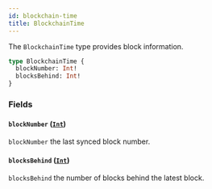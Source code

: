 ```yaml
---
id: blockchain-time
title: BlockchainTime
---
```



The `BlockchainTime` type provides block information.

```graphql
type BlockchainTime {
  blockNumber: Int!
  blocksBehind: Int!
}
```


### Fields

#### `blockNumber` ([`Int`](/reference/scalars/int))

`blockNumber` the last synced block number.


#### `blocksBehind` ([`Int`](/reference/scalars/int))

`blocksBehind` the number of blocks behind the latest block.




